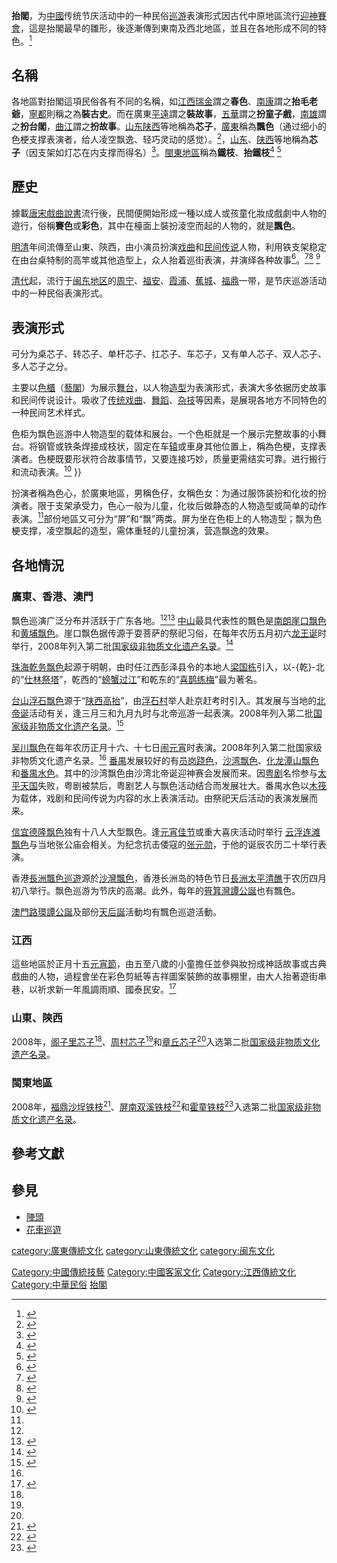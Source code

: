{{中国非物质文化遗产
|名称 = 抬阁（芯子、铁枝、飘色）
|子项= 飘色
|序号 = 994
|编号项目 =Ⅹ-87
|分类 = 民俗
|申报地区或单位 = [[广东省|广东省]]：
[[中山市|中山市]]，[[台山市|台山市]]，[[吴川市|吴川市]]<br>[[山东省|山东省]]：[[淄博市|淄博市]][[临淄区|临淄区]]、[[周村区|周村区]]，[[章丘市|章丘市]]<br>[[福建省|福建省]][[福鼎市|福鼎市]]，[[屏南县|屏南县]]，[[宁德市|宁德市]][[蕉城区|蕉城区]]
|登录时间 = 2008年
|省区市1 = 廣東
|省区市2 = 山東
|省区市3 = 福建
|图片=Piao Se (Children's Day parade) (6620466817).jpg
}}

'''抬閣'''，为[[中國|中國]]传统节庆活动中的一种民俗[[巡游|巡游]]表演形式因古代中原地區流行[[迎神賽會|迎神賽會]]，這是抬閣最早的雛形，後逐漸傳到東南及西北地區，並且在各地形成不同的特色。<ref>{{cite web |url= http://www.ihchina.cn/project_details/15190   |title= 抬閣（芯子、鐵枝、飄色）  |publisher=  中國非物質文化遺產網 }}</ref>
==名稱==
各地區對抬閣這項民俗各有不同的名稱，如[[江西|江西]][[瑞金|瑞金]]謂之'''春色'''、[[南康|南康]]謂之'''抬毛老爺'''，[[寧都|寧都]]則稱之為'''裝古史'''。而在廣東[[平遠|平遠]]謂之'''裝故事'''，[[五华县|五華]]謂之'''扮童子戲'''，[[南雄|南雄]]謂之'''扮台閣'''，[[曲江区|曲江]]謂之'''扮故事'''。[[山东|山东]][[陕西|陕西]]等地稱為'''芯子'''，[[廣東|廣東]]稱為'''飄色'''（通过细小的色梗支撑表演者，给人凌空飘逸、轻巧灵动的感觉）。<ref name=廣>{{cite book|title=广东省民间艺术志|isbn=978-7-306-05781-5|date=2016-12|editor=广东省人民政府文史研究馆}}</ref>，[[山东|山东]]、[[陕西|陕西]]等地稱為'''芯子'''（因支架如灯芯在内支撑而得名）<ref name=張>{{cite book|title=黄河三角洲民俗文化|isbn=978-7-5333-2813-9|date=2013-06|editor=张金路}}</ref>。[[閩東地區|閩東地區]]稱為'''鐵枝'''、'''抬鐵枝'''<ref name=元>{{cite web|url=http://fjnews.fjsen.com/2019-02/20/content_21993436.htm|title=元宵铁枝表演惊艳周宁|work=东南网|access-date=2020-10-30|archive-date=2020-11-04|archive-url=https://web.archive.org/web/20201104182322/http://fjnews.fjsen.com/2019-02/20/content_21993436.htm|dead-url=no}}</ref>
<ref name=寧>{{cite web |url=http://www.ndsky.com/d778/768558.htm |title=铁枝（屏南双溪铁枝、霍童铁枝、福鼎沙埕铁枝） |work=宁德天空 |access-date=2020-10-30 |archive-date=2020-11-03 |archive-url=https://web.archive.org/web/20201103165947/http://www.ndsky.com/d778/768558.htm |dead-url=no }}</ref>
==歷史==
據載[[唐朝|唐]][[宋朝|宋]][[中國戲曲|戲曲]][[评书|說書]]流行後，民間便開始形成一種以成人或孩童化妝成戲劇中人物的遊行，俗稱'''賽色'''或'''彩色'''，其中在檯面上裝扮淩空而起的人物的，就是'''飄色'''。

[[明朝|明]][[清朝|清]]年间流傳至山東、陝西，由小演员扮演[[戏曲|戏曲]]和[[民间传说|民间传说]]人物，利用铁支架稳定在由台桌特制的高竿或其他造型上，众人抬着巡街表演，并演绎各种故事<ref name=光>{{cite web|url=http://epaper.gmw.cn/gmrb/html/2014-04/20/nw.D110000gmrb_20140420_4-10.htm|title=芯子表演|work=光明日报|date=2014-04-20|access-date=2020-10-30|archive-date=2020-11-04|archive-url=https://web.archive.org/web/20201104145139/http://epaper.gmw.cn/gmrb/html/2014-04/20/nw.D110000gmrb_20140420_4-10.htm|dead-url=no}}</ref>。<ref name=周>{{cite web|url=http://www.ihchina.cn/project_details/15199/|title=抬阁（芯子、铁枝、飘色）（周村芯子）|work=中国非物质文化遗产数字博物馆|access-date=2020-10-30|archive-date=2020-11-01|archive-url=https://web.archive.org/web/20201101112721/http://www.ihchina.cn/project_details/15199/|dead-url=no}}</ref><ref name=章>{{cite web|url=http://www.ihchina.cn/project_details/15197/|title=抬阁（芯子、铁枝、飘色）（章丘芯子）|work=中国非物质文化遗产数字博物馆|access-date=2020-10-30|archive-date=2020-11-04|archive-url=https://web.archive.org/web/20201104150641/http://www.ihchina.cn/project_details/15197/|dead-url=no}}</ref>
<ref name=閣>{{cite web|url=http://www.ihchina.cn/project_details/15198/|title=抬阁（芯子、铁枝、飘色）（阁子里芯子）|work=中国非物质文化遗产数字博物馆|access-date=2020-10-30|archive-date=2020-11-01|archive-url=https://web.archive.org/web/20201101121846/http://www.ihchina.cn/project_details/15198/|dead-url=no}}</ref>

[[清代|清代]]起，流行于[[闽东地区|闽东地区]]的[[周宁县|周宁]]、[[福安市|福安]]、[[霞浦县|霞浦]]、[[蕉城区|蕉城]]、[[福鼎市|福鼎]]一带，是节庆巡游活动中的一种民俗表演形式。
==表演形式==
可分为桌芯子、转芯子、单杆芯子、扛芯子、车芯子，又有单人芯子、双人芯子、多人芯子之分。

主要以[[色櫃|色櫃]]（[[藝閣|藝閣]]）为展示[[舞台|舞台]]，以人物[[造型|造型]]为表演形式，表演大多依据历史故事和民间传说设计。吸收了[[戏曲|传统戏曲]]、[[舞蹈|舞蹈]]、[[杂技|杂技]]等因素，是展現各地方不同特色的一种民间艺术样式。

色柜为飘色巡游中人物造型的载体和展台。一个色柜就是一个展示完整故事的小舞台。将钢管或铁条焊接成枝状，固定在车[[辕|辕]]或車身其他位置上，稱為色梗，支撑表演者。色梗既要形状符合故事情节，又要连接巧妙，质量更需结实可靠。进行搬行和流动表演。<ref name=荊>{{cite book|title=宁德风情|editor=荆福生|isbn=7-80597-310-5|date=2000-09}} </ref>
}}

扮演者稱為色心，於廣東地區，男稱色仔，女稱色女：为通过服饰装扮和化妆的扮演者。限于支架承受力，色心一般为儿童，化妆后做静态的人物造型或简单的动作表演。<ref name=荊 />部份地區又可分为“屏”和“飘”两类。屏为坐在色柜上的人物造型；飘为色梗支撑，凌空飘起的造型，需体重轻的儿童扮演，营造飘逸的效果。
==各地情況==
===廣東、香港、澳門===
飘色巡演广泛分布并活跃于广东各地。<ref name=廣 /><ref name=梁>{{cite book|title=岭南文化通俗读本|isbn=978-7-306-05660-3|date=2016-04|editor=梁定宽}}</ref>
[[中山市|中山]]最具代表性的飄色是[[南朗|南朗]][[崖口飘色|崖口飘色]]和[[黄埔飘色|黄埔飘色]]。崖口飘色据传源于耍菩萨的祭祀习俗，在每年农历五月初六[[龙王诞|龙王诞]]时举行，2008年列入第二批[[国家级非物质文化遗产名录|国家级非物质文化遗产名录]]。<ref name=吳>{{cite web|url=http://www.ihchina.cn/project_details/15203/|title=抬阁（芯子、铁枝、飘色）（南朗崖口飘色）|work=中国非物质文化遗产数字博物馆|access-date=2020-10-30|archive-date=2020-11-02|archive-url=https://web.archive.org/web/20201102063647/http://www.ihchina.cn/project_details/15203/|dead-url=no}}</ref>

[[珠海|珠海]][[乾务飘色|乾务飘色]]起源于明朝，由时任江西彭泽县令的本地人[[梁国栋|梁国栋]]引入，以-{乾}-北的“[[白蛇传|仕林祭塔]]”，乾西的“[[螃蟹过江|螃蟹过江]]”和乾东的“[[喜鹊练梅|喜鹊练梅]]”最为著名。

[[台山市|台山]][[浮石飘色|浮石飘色]]源于“[[陕西高抬|陕西高抬]]”，由[[浮石村|浮石村]]举人赴京赶考时引入。其发展与当地的[[北帝诞|北帝诞]]活动有关，逢三月三和九月九时与北帝巡游一起表演。2008年列入第二批[[国家级非物质文化遗产名录|国家级非物质文化遗产名录]]。<ref name=台>{{cite web|url=http://www.ihchina.cn/project_details/15200/|title=抬阁（芯子、铁枝、飘色）（台山浮石飘色）|work=中国非物质文化遗产数字博物馆|access-date=2020-10-30|archive-date=2020-11-07|archive-url=https://web.archive.org/web/20201107005654/http://www.ihchina.cn/project_details/15200/|dead-url=no}}</ref>

[[吴川飘色|吴川飘色]]在每年农历正月十六、十七日[[闹元宵|闹元宵]]时表演。2008年列入第二批国家级非物质文化遗产名录。<ref name=吳 />
[[番禺区|番禺]]发展较好的有[[员岗跷色|员岗跷色]]，[[沙湾飘色|沙湾飘色]]、[[化龙潭山飘色|化龙潭山飘色]]和[[番禺水色|番禺水色]]。其中的沙湾飘色由沙湾北帝诞迎神赛会发展而来。因[[粤剧|粤剧]]名伶参与[[太平天国|太平天国]]失败，粤剧被禁后，粤剧艺人与飘色活动结合而发展壮大。番禺水色以[[木筏|木筏]]为载体，戏剧和民间传说为内容的水上表演活动。由祭祀天后活动的表演发展而来。

[[信宜德隆飘色|信宜德隆飘色]]独有十八人大型飘色。逢[[元宵佳节|元宵佳节]]或重大喜庆活动时举行
[[云浮连滩飘色|云浮连滩飘色]]与当地张公庙会相关。为纪念抗击倭寇的[[张元勋_(明朝军事人物)|张元勋]]，于他的诞辰农历二十举行表演。

香港[[長洲飄色巡遊|長洲飄色巡遊]]源於[[沙灣飄色|沙灣飄色]]，香港长洲岛的特色节日[[長洲太平清醮|長洲太平清醮]]于农历四月初八举行。飘色巡游为节庆的高潮。此外，每年的[[筲箕灣譚公廟|筲箕灣譚公誕]]也有飄色。

[[澳門|澳門]][[路環|路環]][[譚公廟|譚公誕]]及部份[[天后誕|天后誕]]活動均有飄色巡遊活動。
===江西===
這些地區於正月十五[[元宵節|元宵節]]，由五至八歲的小童擔任並參與妝扮成神話故事或古典戲曲的人物，過程會坐在彩色剪紙等吉祥圖案裝飾的故事棚里，由大人抬著遊街串巷，以祈求新一年風調雨順、國泰民安。<ref>{{cite news |url= http://www.zhxww.net/zhnews406/news3/fukan/20090212104407.htm |title= 江西老表抬故事  |date=2009-02-12 |publisher= 鎮海新聞網 }}</ref>
===山東、陝西===
2008年，[[阁子里芯子|阁子里芯子]]<ref name=閣 />、[[周村芯子|周村芯子]]<ref name=周 />和[[章丘芯子|章丘芯子]]<ref name=章 />入选第二批[[国家级非物质文化遗产名录|国家级非物质文化遗产名录]]。
===閩東地區===
2008年，[[福鼎沙埕铁枝|福鼎沙埕铁枝]]<ref name=福>{{cite web|url=http://www.ihchina.cn/project_details/15196/|title=抬阁（芯子、铁枝、飘色）（福鼎沙埕铁枝）|work=中国非物质文化遗产数字博物馆|access-date=2020-10-30|archive-date=2020-11-02|archive-url=https://web.archive.org/web/20201102041032/http://www.ihchina.cn/project_details/15196/|dead-url=no}}</ref>、[[屏南双溪铁枝|屏南双溪铁枝]]<ref name=屏>{{cite web|url=http://www.ihchina.cn/project_details/15195/|title=抬阁（芯子、铁枝、飘色）（屏南双溪铁枝）|work=中国非物质文化遗产数字博物馆|access-date=2020-10-30|archive-date=2020-11-01|archive-url=https://web.archive.org/web/20201101094631/http://www.ihchina.cn/project_details/15195/|dead-url=no}}</ref>和[[霍童铁枝|霍童铁枝]]<ref name=r3>{{cite web|url=http://www.ihchina.cn/project_details/15194/|title=抬阁（芯子、铁枝、飘色）（霍童铁枝）|work=中国非物质文化遗产数字博物馆|access-date=2020-10-30|archive-date=2020-11-01|archive-url=https://web.archive.org/web/20201101171704/http://www.ihchina.cn/project_details/15194/|dead-url=no}}</ref>入选第二批[[国家级非物质文化遗产名录|国家级非物质文化遗产名录]]。

==參考文獻==
{{reflist}}
==參見==
*[[陣頭|陣頭]]
*[[花車巡遊|花車巡遊]]

{{河北国家级非物质文化遗产}}
{{山西国家级非物质文化遗产}}
{{内蒙古国家级非物质文化遗产}}
{{江苏国家级非物质文化遗产}}
{{浙江国家级非物质文化遗产}}
{{安徽国家级非物质文化遗产}}
{{四川国家级非物质文化遗产}}
{{甘肃国家级非物质文化遗产}}
{{青海国家级非物质文化遗产}}
{{宁夏国家级非物质文化遗产}}
{{山东国家级非物质文化遗产}}
{{福建国家级非物质文化遗产}}
{{广东国家级非物质文化遗产}}
{{湖南国家级非物质文化遗产}}
{{云南国家级非物质文化遗产}}
{{江西国家级非物质文化遗产}}
[[category:廣東傳統文化|category:廣東傳統文化]]
[[category:山東傳統文化|category:山東傳統文化]]
[[category:闽东文化|category:闽东文化]]
[[Category:中國傳統技藝|Category:中國傳統技藝]]
[[Category:中國客家文化|Category:中國客家文化]]
[[Category:江西傳統文化|Category:江西傳統文化]]
[[Category:中華民俗|Category:中華民俗]]
[[Category:抬閣|]]